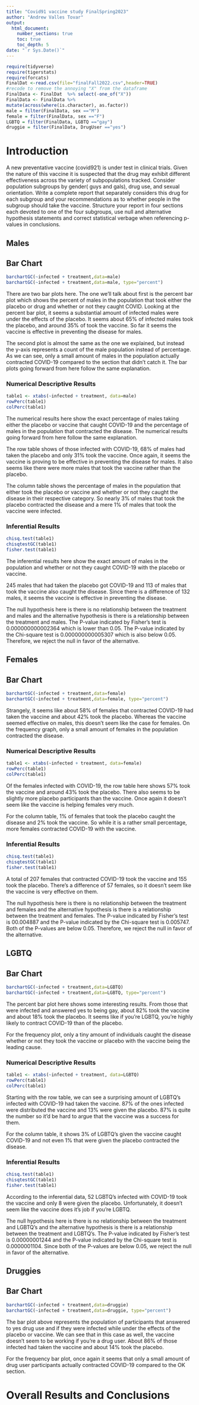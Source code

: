 ```yaml
---
title: "Covid91 vaccine study FinalSpring2023"
author: "Andrew Valles Tovar"
output: 
  html_document:
    number_sections: true
    toc: true
    toc_depth: 5
date: "`r Sys.Date()`" 
---
```


```r
require(tidyverse)
require(tigerstats)
require(forcats)
FinalDat <-read.csv(file="finalFall2022.csv",header=TRUE)
#recode to remove the annoying "X" from the dataframe
FinalData <- FinalDat  %>% select(-one_of("X"))
FinalData <- FinalData %>%
mutate(across(where(is.character), as.factor))
male = filter(FinalData, sex =="M")
female = filter(FinalData, sex =="F")
LGBTQ = filter(FinalData, LGBTQ =="gay")
druggie = filter(FinalData, DrugUser =="yes")
```

# Introduction

A new  preventative vaccine (covid921) is under test in clinical trials. Given the nature of this vaccine it is suspected that the drug may exhibit different effectiveness across the variety of subpopulations tracked. Consider population subgroups by gender( guys and gals), drug use, and sexual orientation. Write a complete report that separately considers this drug for each subgroup and your recommendations as to whether people in the subgroup should take the vaccine. Structure your report in four sections each devoted to one of the four subgroups, use null and alternative hypothesis statements and correct statistical verbage when referencing p-values in conclusions.

## Males

## Bar Chart
```r
barchartGC(~infected + treatment,data=male)
barchartGC(~infected + treatment,data=male, type="percent")
```

There are two bar plots here. The one we'll talk about first is the percent bar plot which shows the percent of males in the population that took either the placebo or drug and whether or not they caught COVID. Looking at the percent bar plot, it seems a substantial amount of infected males were under the effects of the placebo. It seems about 65% of infected males took the placebo, and around 35% of took the vaccine. So far it seems the vaccine is effective in preventing the disease for males.

The second plot is almost the same as the one we explained, but instead the y-axis represents a count of the male population instead of percentage. As we can see, only a small amount of males in the population actually contracted COVID-19 compared to the section that didn't catch it. The bar plots going forward from here follow the same explanation.

### Numerical Descriptive Results
```r
table1 <- xtabs(~infected + treatment, data=male)
rowPerc(table1)
colPerc(table1)
```
The numerical results here show the exact percentage of males taking either the placebo or vaccine that caught COVID-19 and the percentage of males in the population that contracted the disease. The numerical results going forward from here follow the same explanation.

The row table shows of those infected with COVID-19, 68% of males had taken the placebo and only 31% took the vaccine. Once again, it seems the vaccine is proving to be effective in preventing the disease for males. It also seems like there were more males that took the vaccine rather than the placebo.

The column table shows the percentage of males in the population that either took the placebo or vaccine and whether or not they caught the disease in their respective category. So nearly 3% of males that took the placebo contracted the disease and a mere 1% of males that took the vaccine were infected.

### Inferential Results
```r
chisq.test(table1)
chisqtestGC(table1)
fisher.test(table1)
```
The inferential results here show the exact amount of males in the population and whether or not they caught COVID-19 with the placebo or vaccine.

245 males that had taken the placebo got COVID-19 and 113 of males that took the vaccine also caught the disease. Since there is a difference of 132 males, it seems the vaccine is effective in preventing the disease.

The null hypothesis here is there is no relationship between the treatment and males and the alternative hypothesis is there is a relationship between the treatment and males. The P-value indicated by Fisher's test is 0.000000000002364 which is lower than 0.05. The P-value indicated by the Chi-square test is 0.000000000005307 which is also below 0.05. Therefore, we reject the null in favor of the alternative.

## Females

## Bar Chart
```r
barchartGC(~infected + treatment,data=female)
barchartGC(~infected + treatment,data=female, type="percent")
```

Strangely, it seems like about 58% of females that contracted COVID-19 had taken the vaccine and about 42% took the placebo. Whereas the vaccine seemed effective on males, this doesn't seem like the case for females. On the frequency graph, only a small amount of females in the population contracted the disease.

### Numerical Descriptive Results
```r
table1 <- xtabs(~infected + treatment, data=female)
rowPerc(table1)
colPerc(table1)
```
Of the females infected with COVID-19, the row table here shows 57% took the vaccine and around 43% took the placebo. There also seems to be slightly more placebo participants than the vaccine. Once again it doesn't seem like the vaccine is helping females very much.

For the column table, 1% of females that took the placebo caught the disease and 2% took the vaccine. So while it is a rather small percentage, more females contracted COVID-19 with the vaccine.

### Inferential Results
```r
chisq.test(table1)
chisqtestGC(table1)
fisher.test(table1)
```
A total of 207 females that contracted COVID-19 took the vaccine and 155 took the placebo. There's a difference of 57 females, so it doesn't seem like the vaccine is very effective on them. 

The null hypothesis here is there is no relationship between the treatment and females and the alternative hypothesis is there is a relationship between the treatment and females. The P-value indicated by Fisher's test is 00.004887 and the P-value indicated by the Chi-square test is 0.005747. Both of the P-values are below 0.05. Therefore, we reject the null in favor of the alternative.


## LGBTQ

## Bar Chart
```r
barchartGC(~infected + treatment,data=LGBTQ)
barchartGC(~infected + treatment,data=LGBTQ, type="percent")
```

The percent bar plot here shows some interesting results. From those that were infected and answered yes to being gay, about 82% took the vaccine and about 18% took the placebo. It seems like if you're LGBTQ, you're highly likely to contract COVID-19 than of the placebo.

For the frequency plot, only a tiny amount of individuals caught the disease whether or not they took the vaccine or placebo with the vaccine being the leading cause.

### Numerical Descriptive Results
```r
table1 <- xtabs(~infected + treatment, data=LGBTQ)
rowPerc(table1)
colPerc(table1)
```
Starting with the row table, we can see a surprising amount of LGBTQ's infected with COVID-19 had taken the vaccine. 87% of the ones infected were distributed the vaccine and 13% were given the placebo. 87% is quite the number so it'd be hard to argue that the vaccine was a success for them.

For the column table, it shows 3% of LGBTQ's given the vaccine caught COVID-19 and not even 1% that were given the placebo contracted the disease.

### Inferential Results
```r
chisq.test(table1)
chisqtestGC(table1)
fisher.test(table1)
```
According to the inferential data, 52 LGBTQ's infected with COVID-19 took the vaccine and only 8 were given the placebo. Unfortunately, it doesn't seem like the vaccine does it's job if you're LGBTQ.

The null hypothesis here is there is no relationship between the treatment and LGBTQ's and the alternative hypothesis is there is a relationship between the treatment and LGBTQ's. The P-value indicated by Fisher's test is 0.00000001244 and the P-value indicated by the Chi-square test is 0.0000001104. Since both of the P-values are below 0.05, we reject the null in favor of the alternative.

## Druggies

## Bar Chart
```r
barchartGC(~infected + treatment,data=druggie)
barchartGC(~infected + treatment,data=druggie, type="percent")
```

The bar plot above represents the population of participants that answered to yes drug use and if they were infected while under the effects of the placebo or vaccine. We can see that in this case as well, the vaccine doesn't seem to be working if you're a drug user. About 86% of those infected had taken the vaccine and about 14% took the placebo.

For the frequency bar plot, once again it seems that only a small amount of drug user participants actually contracted COVID-19 compared to the OK section.


# Overall Results and Conclusions